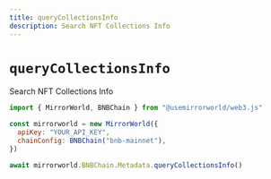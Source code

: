 ```yaml
---
title: queryCollectionsInfo
description: Search NFT Collections Info
---
```


# `queryCollectionsInfo`

Search NFT Collections Info

```js
import { MirrorWorld, BNBChain } from "@usemirrorworld/web3.js"

const mirrorworld = new MirrorWorld({
  apiKey: "YOUR_API_KEY",
  chainConfig: BNBChain("bnb-mainnet"),
})

await mirrorworld.BNBChain.Metadata.queryCollectionsInfo()
```
